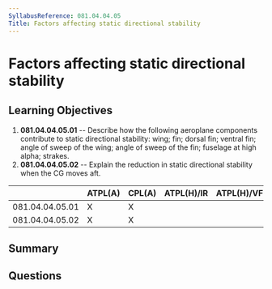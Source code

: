 ```yaml
---
SyllabusReference: 081.04.04.05
Title: Factors affecting static directional stability
---
```


# Factors affecting static directional stability

## Learning Objectives

1. **081.04.04.05.01** -- Describe how the following aeroplane components
   contribute to static directional stability: wing; fin; dorsal fin; ventral
   fin; angle of sweep of the wing; angle of sweep of the fin; fuselage at high
   alpha; strakes.
2. **081.04.04.05.02** -- Explain the reduction in static directional stability
   when the CG moves aft.

|                 | ATPL(A) | CPL(A) | ATPL(H)/IR | ATPL(H)/VFR | CPL(H) | IR  | CBIR(A) |
| --------------- | ------- | ------ | ---------- | ----------- | ------ | --- | ------- |
| 081.04.04.05.01 | X       | X      |            |             |        |     |         |
| 081.04.04.05.02 | X       | X      |            |             |        |     |         |

## Summary

## Questions
